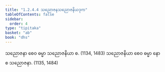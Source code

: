 ```yaml
---
title: "1.2.4.4 သညောဇနသညောဇနိယဒုက"
tableOfContents: false
sidebar:
  order: 4
type: "tipitaka"
basket: "ab"
book: "dhs"
---
```



<DynamicBreadcrumb />

<Division number="45" book="dhs" e="ch" v="29" p="8">

<Paragraph number="116" book="dhs">
သညောဇနာ စေဝ ဓမ္မာ သညောဇနိယာ စ. (<Emphasis>1134, 1483</Emphasis>)
</Paragraph>

<Paragraph number="117" book="dhs">
သညောဇနိယာ စေဝ ဓမ္မာ နော စ သညောဇနာ. (<Emphasis>1135, 1484</Emphasis>)
</Paragraph>
</Division>